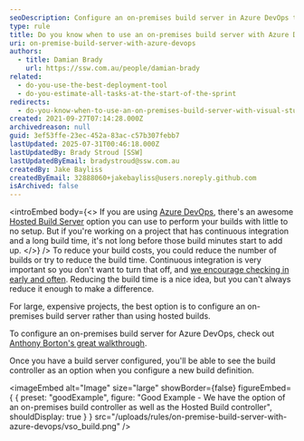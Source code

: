 ```yaml
---
seoDescription: Configure an on-premises build server in Azure DevOps to reduce continuous integration build costs and optimize your project's performance.
type: rule
title: Do you know when to use an on-premises build server with Azure DevOps?
uri: on-premise-build-server-with-azure-devops
authors:
  - title: Damian Brady
    url: https://ssw.com.au/people/damian-brady
related:
  - do-you-use-the-best-deployment-tool
  - do-you-estimate-all-tasks-at-the-start-of-the-sprint
redirects:
  - do-you-know-when-to-use-an-on-premises-build-server-with-visual-studio-online
created: 2021-09-27T07:14:28.000Z
archivedreason: null
guid: 3ef53ffe-23ec-452a-83ac-c57b307febb7
lastUpdated: 2025-07-31T00:46:18.000Z
lastUpdatedBy: Brady Stroud [SSW]
lastUpdatedByEmail: bradystroud@ssw.com.au
createdBy: Jake Bayliss
createdByEmail: 32888060+jakebayliss@users.noreply.github.com
isArchived: false
---
```


<introEmbed
  body={<>
If you are using [Azure DevOps](https://azure.microsoft.com/en-us/services/devops?WT.mc_id=DOP-MVP-33518), there's an awesome [Hosted Build Server](https://devblogs.microsoft.com/bharry/configuring-a-build-server-against-your-shiny-new-hosted-tfs-account/?WT.mc_id=DOP-MVP-33518) option you can use to perform your builds with little to no setup. But if you're working on a project that has continuous integration and a long build time, it's not long before those build minutes start to add up.
  </>}
/>
To reduce your build costs, you could reduce the number of builds or try to reduce the build time. Continuous integration is very important so you don't want to turn that off, and [we encourage checking in early and often](/do-you-know-to-get-visual-studio-to-remind-you-to-check-in). Reducing the build time is a nice idea, but you can't always reduce it enough to make a difference.

For large, expensive projects, the best option is to configure an on-premises build server rather than using hosted builds.

To configure an on-premises build server for Azure DevOps, check out [Anthony Borton's great walkthrough](https://anthonyborton.com/2014/04/configuring-on-premises-build-server-for-visual-studio-online/).

Once you have a build server configured, you'll be able to see the build controller as an option when you configure a new build definition.

<imageEmbed
  alt="Image"
  size="large"
  showBorder={false}
  figureEmbed={ {
    preset: "goodExample",
    figure: "Good Example - We have the option of an on-premises build controller as well as the Hosted Build controller",
    shouldDisplay: true
  } }
  src="/uploads/rules/on-premise-build-server-with-azure-devops/vso_build.png"
/>
